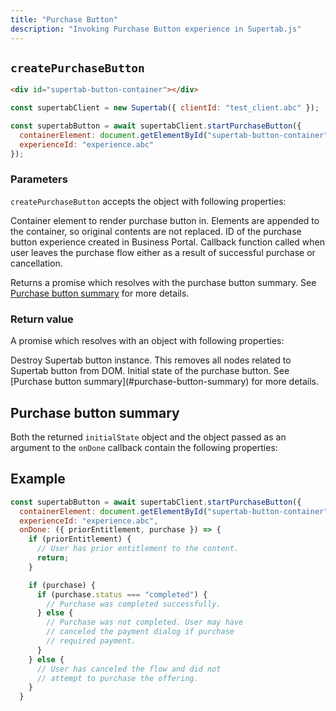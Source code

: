 ```yaml
---
title: "Purchase Button"
description: "Invoking Purchase Button experience in Supertab.js"
---
```



## `createPurchaseButton`

```html
<div id="supertab-button-container"></div>
```

```javascript
const supertabClient = new Supertab({ clientId: "test_client.abc" });

const supertabButton = await supertabClient.startPurchaseButton({
  containerElement: document.getElementById("supertab-button-container"),
  experienceId: "experience.abc"
});
```

### Parameters

`createPurchaseButton` accepts the object with following properties:

<ParamField path="containerElement" type="Element" required>
  Container element to render purchase button in. Elements are appended to the
  container, so original contents are not replaced.
</ParamField>

<ParamField path="experienceId" type="string" required>
  ID of the purchase button experience created in Business Portal.
</ParamField>

<ParamField path="onDone" type="function">
  Callback function called when user leaves the purchase flow either as a result of successful purchase or cancellation.

  Returns a promise which resolves with the purchase button summary. See [Purchase button summary](#purchase-button-summary) for more details.
</ParamField>

### Return value

A promise which resolves with an object with following properties:

<ResponseField name="destroy" type="function">
  Destroy Supertab button instance. This removes all nodes related to Supertab
  button from DOM.
</ResponseField>

<ResponseField name="initialState" type="object">
  Initial state of the purchase button. See [Purchase button summary](#purchase-button-summary) for more details.
</ResponseField>

## Purchase button summary

Both the returned `initialState` object and the object passed as an argument to the `onDone` callback contain the following properties:

<ExperienceStateSummary />

## Example

```javascript Example
const supertabButton = await supertabClient.startPurchaseButton({
  containerElement: document.getElementById("supertab-button-container"),
  experienceId: "experience.abc",
  onDone: ({ priorEntitlement, purchase }) => {
    if (priorEntitlement) {
      // User has prior entitlement to the content.
      return;
    }

    if (purchase) {
      if (purchase.status === "completed") {
        // Purchase was completed successfully.
      } else {
        // Purchase was not completed. User may have
        // canceled the payment dialog if purchase
        // required payment.
      }
    } else {
      // User has canceled the flow and did not
      // attempt to purchase the offering.
    }
  }
  ```
